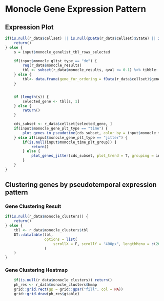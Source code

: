 
# Monocle Gene Expression Pattern

## Expression Plot

```r
if(is.null(r_data$cellset) || is.null(pData(r_data$cellset)$State) || is.null(input$monocle_glist_type) || is.null(input$monocle_time_plt_color)) {
    return()
} else {
    s = input$monocle_genelist_tbl_rows_selected

    if(input$monocle_glist_type == "de") {
        req(r_data$monocle_results)
        tbl <- subset(r_data$monocle_results, qval <= 0.1) %>% tibble::rownames_to_column("gene")%>% dplyr::select(gene, pval, qval)
    } else {
        tbl<- data.frame(gene_for_ordering = fData(r_data$cellset)$gene_short_name[which(fData(r_data$cellset)$use_for_ordering == TRUE)])
    }


    if (length(s)) {
        selected_gene <- tbl[s, 1]
    } else {
        return()
    }

    cds_subset <- r_data$cellset[selected_gene, ]
    if(input$monocle_gene_plt_type == "time") {
        plot_genes_in_pseudotime(cds_subset, color_by = input$monocle_time_plt_color, cell_size = 3, ncol = 2)
    } else if(input$monocle_gene_plt_type == "jitter") {
        if(is.null(input$monocle_time_plt_group)) {
            return()
        } else {
            plot_genes_jitter(cds_subset, plot_trend = T, grouping = input$monocle_time_plt_group, color_by = input$monocle_time_plt_color, cell_size = 3, ncol = 2)
        }
    }
}

```

## Clustering genes by pseudotemporal expression pattern

### Gene Clustering Result

```r
if(is.null(r_data$monocle_clusters)) {
    return()
} else {
    tbl <- r_data$monocle_clusters$tbl
    DT::datatable(tbl,
                  options = list(
                      scrollX = F, scrollY = "400px", lengthMenu = c(20, 50, 100)
                  )
    )
}
```

### Gene Clustering Heatmap

```r
    if(is.null(r_data$monocle_clusters)) return()
    ph_res <- r_data$monocle_clusters$hmap
    grid::grid.rect(gp = grid::gpar("fill", col = NA))
    grid::grid.draw(ph_res$gtable)
```



